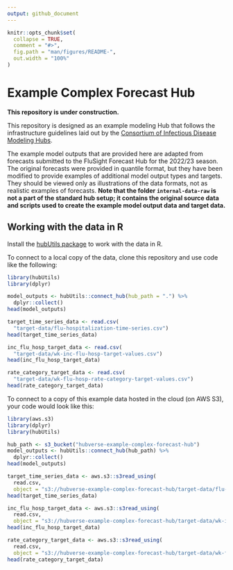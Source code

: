 ```yaml
---
output: github_document
---
```


<!-- README.md is generated from README.Rmd. Please edit that file -->

```r
knitr::opts_chunk$set(
  collapse = TRUE,
  comment = "#>",
  fig.path = "man/figures/README-",
  out.width = "100%"
)
```

# Example Complex Forecast Hub

**This repository is under construction.**

This repository is designed as an example modeling Hub that follows the infrastructure guidelines laid out by the [Consortium of Infectious Disease Modeling Hubs](https://github.com/testorg-rename/).

The example model outputs that are provided here are adapted from forecasts submitted to the FluSight Forecast Hub for the 2022/23 season. The original forecasts were provided in quantile format, but they have been modified to provide examples of additional model output types and targets. They should be viewed only as illustrations of the data formats, not as realistic examples of forecasts. **Note that the folder `internal-data-raw` is not a part of the standard hub setup; it contains the original source data and scripts used to create the example model output data and target data.**

## Working with the data in R

Install the [hubUtils package](https://testorg-rename.github.io/hubUtils/) to work with the data in R.

To connect to a local copy of the data, clone this repository and use code like the following:

```r
library(hubUtils)
library(dplyr)

model_outputs <- hubUtils::connect_hub(hub_path = ".") %>%
  dplyr::collect()
head(model_outputs)

target_time_series_data <- read.csv(
  "target-data/flu-hospitalization-time-series.csv")
head(target_time_series_data)

inc_flu_hosp_target_data <- read.csv(
  "target-data/wk-inc-flu-hosp-target-values.csv")
head(inc_flu_hosp_target_data)

rate_category_target_data <- read.csv(
  "target-data/wk-flu-hosp-rate-category-target-values.csv")
head(rate_category_target_data)
```


To connect to a copy of this example data hosted in the cloud (on AWS S3), your code would look like this:

```r
library(aws.s3)
library(dplyr)
library(hubUtils)

hub_path <- s3_bucket("hubverse-example-complex-forecast-hub")
model_outputs <- hubUtils::connect_hub(hub_path) %>%
  dplyr::collect()
head(model_outputs)

target_time_series_data <- aws.s3::s3read_using(
  read.csv,
  object = "s3://hubverse-example-complex-forecast-hub/target-data/flu-hospitalization-time-series.csv")
head(target_time_series_data)

inc_flu_hosp_target_data <- aws.s3::s3read_using(
  read.csv,
  object = "s3://hubverse-example-complex-forecast-hub/target-data/wk-inc-flu-hosp-target-values.csv")
head(inc_flu_hosp_target_data)

rate_category_target_data <- aws.s3::s3read_using(
  read.csv,
  object = "s3://hubverse-example-complex-forecast-hub/target-data/wk-flu-hosp-rate-category-target-values.csv")
head(rate_category_target_data)
```
